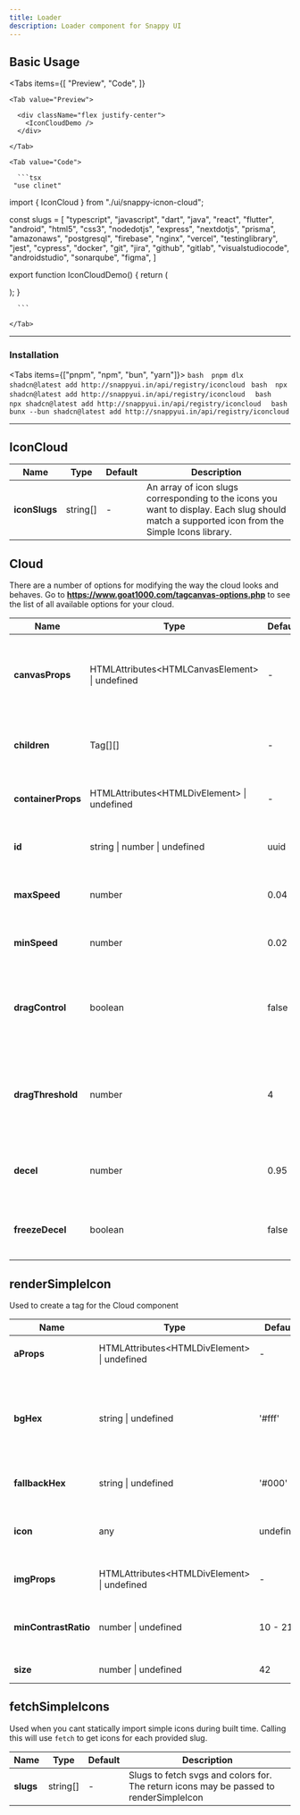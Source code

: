 ```yaml
---
title: Loader
description: Loader component for Snappy UI
---
```




## Basic Usage

<Tabs
  items={[
    "Preview",
    "Code",
  ]}
>

    <Tab value="Preview">

      <div className="flex justify-center">
        <IconCloudDemo />
      </div>

    </Tab>

    <Tab value="Code">

      ```tsx
     "use clinet"

import { IconCloud } from "./ui/snappy-icnon-cloud";

const slugs = [
"typescript",
"javascript",
"dart",
"java",
"react",
"flutter",
"android",
"html5",
"css3",
"nodedotjs",
"express",
"nextdotjs",
"prisma",
"amazonaws",
"postgresql",
"firebase",
"nginx",
"vercel",
"testinglibrary",
"jest",
"cypress",
"docker",
"git",
"jira",
"github",
"gitlab",
"visualstudiocode",
"androidstudio",
"sonarqube",
"figma",
]

export function IconCloudDemo() {
  return (
    <div className="relative flex size-full max-w-lg items-center justify-center overflow-hidden px-20 pb-20 pt-8 ">
      <IconCloud iconSlugs={slugs} />
    </div>
  );
}

      ```

    </Tab>

</Tabs>

---

### Installation

<Tabs items={["pnpm", "npm", "bun", "yarn"]}>
  <Tab value="pnpm">
    ```bash 
    pnpm dlx shadcn@latest add http://snappyui.in/api/registry/iconcloud
    ```
  </Tab>
  <Tab value="npm">
    ```bash 
    npx shadcn@latest add http://snappyui.in/api/registry/iconcloud 
    ```
  </Tab>
  <Tab value="yarn">
    ```bash 
    npx shadcn@latest add http://snappyui.in/api/registry/iconcloud 
    ```
  </Tab>
  <Tab value="bun">
    ```bash 
    bunx --bun shadcn@latest add http://snappyui.in/api/registry/iconcloud
    ```
  </Tab>
</Tabs>

---

## IconCloud

| <b>Name</b>    | <b>Type</b>    | <b>Default</b> | <b>Description</b>                                                                                                        |
| -------------- | -------------- | -------------- | ------------------------------------------------------------------------------------------------------------------------- |
| **iconSlugs**  | string[]       | -              | An array of icon slugs corresponding to the icons you want to display. Each slug should match a supported icon from the Simple Icons library. |

## Cloud

There are a number of options for modifying the way the cloud looks and behaves. Go to **https://www.goat1000.com/tagcanvas-options.php** to see the list of all available options for your cloud.

| <b>Name</b>           | <b>Type</b>                                    | <b>Default</b> | <b>Description</b>                                                                   |
| --------------------- | ---------------------------------------------- | -------------- | ----------------------------------------------------------------------------------- |
| **canvasProps**       | HTMLAttributes&lt;HTMLCanvasElement&gt; \| undefined | -              | Attributes that will be passed to the underlying canvas element                      |
| **children**          | Tag[][]                                        | -              | Tags rendered using the provided renderers                                           |
| **containerProps**    | HTMLAttributes&lt;HTMLDivElement&gt; \| undefined    | -              | Attributes passed to the root div element                                            |
| **id**                | string \| number \| undefined                  | uuid           | Should be provided when using SSR                                                    |
| **maxSpeed**          | number                                         | 0.04           | To adjust the rotation speed in idle state                                           |
| **minSpeed**          | number                                         | 0.02           | To adjust the rotation speed when hovering                                           |
| **dragControl**       | boolean                                        | false          | Enable or disable the ability to drag and interact with the icon cloud.              |
| **dragThreshold**     | number                                         | 4              | The number of pixels that the cursor must move to count as a drag instead of a click.|
| **decel**             | number                                         | 0.95           | Deceleration rate when mouse leaves canvas.                                          |
| **freezeDecel**       | boolean                                        | false          | Whether to freeze the cloud when dragging stops.                                     |

## renderSimpleIcon

Used to create a tag for the Cloud component

| <b>Name</b>           | <b>Type</b>                                    | <b>Default</b> | <b>Description</b>                                                                   |
| --------------------- | ---------------------------------------------- | -------------- | ----------------------------------------------------------------------------------- |
| **aProps**            | HTMLAttributes&lt;HTMLDivElement&gt; \| undefined    | -              | Attributes passed to the underlying anchor element                                   |
| **bgHex**             | string \| undefined                            | '#fff'         | The string hex of the background the icon will be rendered on. Ex: '#fff'. Used to determine if the min contrast ratio for the icons default color will be met |
| **fallbackHex**       | string \| undefined                            | '#000'         | The color of the icon if the minContrastRatio is not met Ex: '#000'                  |
| **icon**              | any                                            | undefined      | The simple icon object you would like to render. Ex: import icon from "simple-icons/icons/javascript"; |
| **imgProps**          | HTMLAttributes&lt;HTMLDivElement&gt; \| undefined    | -              | Attributes passed to the underlying img element                                      |
| **minContrastRatio**  | number \| undefined                            | 10 - 21        | The min contrast ratio between icon and bgHex before the fallbackHex will be used for the icon color |
| **size**              | number \| undefined                            | 42             | The size in px of the icon                                                           |

## fetchSimpleIcons

Used when you cant statically import simple icons during built time. Calling this will use `fetch` to get icons for each provided slug.

| <b>Name</b>    | <b>Type</b>    | <b>Default</b> | <b>Description</b>                                                                   |
| -------------- | -------------- | -------------- | ----------------------------------------------------------------------------------- |
| **slugs**      | string[]       | -              | Slugs to fetch svgs and colors for. The return icons may be passed to renderSimpleIcon |